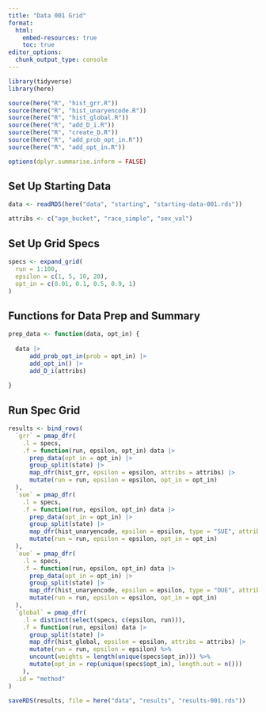 ```yaml
---
title: "Data 001 Grid"
format: 
  html:
    embed-resources: true
    toc: true
editor_options: 
  chunk_output_type: console
---
```


```r
library(tidyverse)
library(here)

source(here("R", "hist_grr.R"))
source(here("R", "hist_unaryencode.R"))
source(here("R", "hist_global.R"))
source(here("R", "add_D_i.R"))
source(here("R", "create_D.R"))
source(here("R", "add_prob_opt_in.R"))
source(here("R", "add_opt_in.R"))

options(dplyr.summarise.inform = FALSE)
```

## Set Up Starting Data

```r
data <- readRDS(here("data", "starting", "starting-data-001.rds"))

attribs <- c("age_bucket", "race_simple", "sex_val")
```

## Set Up Grid Specs

```r
specs <- expand_grid(
  run = 1:100, 
  epsilon = c(1, 5, 10, 20),
  opt_in = c(0.01, 0.1, 0.5, 0.9, 1)
)
```

## Functions for Data Prep and Summary

```r
prep_data <- function(data, opt_in) {
  
  data |>
      add_prob_opt_in(prob = opt_in) |>
      add_opt_in() |>
      add_D_i(attribs)
  
}
```

## Run Spec Grid

```r
results <- bind_rows(
  `grr` = pmap_dfr(
    .l = specs,
    .f = function(run, epsilon, opt_in) data |>
      prep_data(opt_in = opt_in) |>
      group_split(state) |>
      map_dfr(hist_grr, epsilon = epsilon, attribs = attribs) |>
      mutate(run = run, epsilon = epsilon, opt_in = opt_in)
  ),
  `sue` = pmap_dfr(
    .l = specs,
    .f = function(run, epsilon, opt_in) data |>
      prep_data(opt_in = opt_in) |>
      group_split(state) |>
      map_dfr(hist_unaryencode, epsilon = epsilon, type = "SUE", attribs = attribs) |>
      mutate(run = run, epsilon = epsilon, opt_in = opt_in)
  ),
  `oue` = pmap_dfr(
    .l = specs,
    .f = function(run, epsilon, opt_in) data |>
      prep_data(opt_in = opt_in) |>      
      group_split(state) |>
      map_dfr(hist_unaryencode, epsilon = epsilon, type = "OUE", attribs = attribs) |>
      mutate(run = run, epsilon = epsilon, opt_in = opt_in)
  ),
  `global` = pmap_dfr(
    .l = distinct(select(specs, c(epsilon, run))),
    .f = function(run, epsilon) data |>
      group_split(state) |>
      map_dfr(hist_global, epsilon = epsilon, attribs = attribs) |>
      mutate(run = run, epsilon = epsilon) %>%
      uncount(weights = length(unique(specs$opt_in))) %>% 
      mutate(opt_in = rep(unique(specs$opt_in), length.out = n()))
    ),
  .id = "method"
)

saveRDS(results, file = here("data", "results", "results-001.rds"))
```
